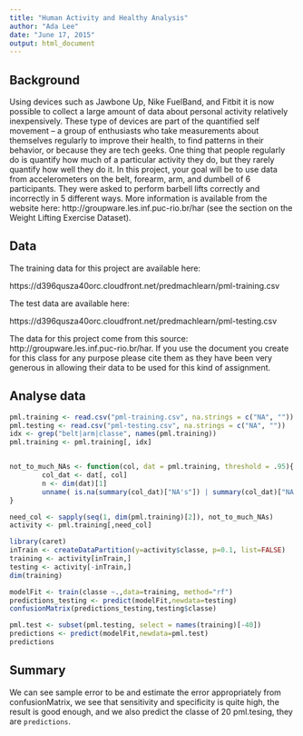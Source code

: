 ```yaml
---
title: "Human Activity and Healthy Analysis"
author: "Ada Lee"
date: "June 17, 2015"
output: html_document
---
```


## Background  

Using devices such as Jawbone Up, Nike FuelBand, and Fitbit it is now possible to collect a large amount of data about personal activity relatively inexpensively. These type of devices are part of the quantified self movement – a group of enthusiasts who take measurements about themselves regularly to improve their health, to find patterns in their behavior, or because they are tech geeks. One thing that people regularly do is quantify how much of a particular activity they do, but they rarely quantify how well they do it. In this project, your goal will be to use data from accelerometers on the belt, forearm, arm, and dumbell of 6 participants. They were asked to perform barbell lifts correctly and incorrectly in 5 different ways. More information is available from the website here: http://groupware.les.inf.puc-rio.br/har (see the section on the Weight Lifting Exercise Dataset). 

## Data

The training data for this project are available here: 

https://d396qusza40orc.cloudfront.net/predmachlearn/pml-training.csv

The test data are available here: 

https://d396qusza40orc.cloudfront.net/predmachlearn/pml-testing.csv

The data for this project come from this source: http://groupware.les.inf.puc-rio.br/har. If you use the document you create for this class for any purpose please cite them as they have been very generous in allowing their data to be used for this kind of assignment. 

## Analyse data

```r
pml.training <- read.csv("pml-training.csv", na.strings = c("NA", ""))
pml.testing <- read.csv("pml-testing.csv", na.strings = c("NA", ""))
idx <- grep("belt|arm|classe", names(pml.training))
pml.training <- pml.training[, idx]


not_to_much_NAs <- function(col, dat = pml.training, threshold = .95){
        col_dat <- dat[, col]
        n <- dim(dat)[1]
        unname( is.na(summary(col_dat)["NA's"]) | summary(col_dat)["NA's"]/ n < threshold )
}

need_col <- sapply(seq(1, dim(pml.training)[2]), not_to_much_NAs)
activity <- pml.training[,need_col]

library(caret)
inTrain <- createDataPartition(y=activity$classe, p=0.1, list=FALSE)
training <- activity[inTrain,] 
testing <- activity[-inTrain,] 
dim(training)

modelFit <- train(classe ~.,data=training, method="rf")
predictions_testing <- predict(modelFit,newdata=testing)
confusionMatrix(predictions_testing,testing$classe)

pml.test <- subset(pml.testing, select = names(training)[-40])
predictions <- predict(modelFit,newdata=pml.test)
predictions

```

## Summary

We can see sample error to be and estimate the error appropriately from confusionMatrix, we see that sensitivity and specificity is quite high, the result is good enough, and we also predict the classe of 20 pml.tesing, they are  `predictions`.
